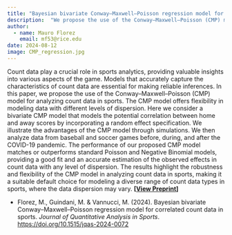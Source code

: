 ```yaml
---
title: "Bayesian bivariate Conway–Maxwell–Poisson regression model for correlated count data in sports"
description:  "We propose the use of the Conway–Maxwell–Poisson (CMP) model for analyzing count data in sports offering flexibility in modeling data with different levels of dispersion."
author: 
  - name: Mauro Florez
    email: mf53@rice.edu
date: 2024-08-12
image: CMP_regression.jpg
---
```


Count data play a crucial role in sports analytics, providing valuable insights into various aspects of the game. Models that accurately capture the characteristics of count data are essential for making reliable inferences. In this paper, we propose the use of the Conway–Maxwell–Poisson (CMP) model for analyzing count data in sports. The CMP model offers flexibility in modeling data with different levels of dispersion. Here we consider a bivariate CMP model that models the potential correlation between home and away scores by incorporating a random effect specification. We illustrate the advantages of the CMP model through simulations. We then analyze data from baseball and soccer games before, during, and after the COVID-19 pandemic. The performance of our proposed CMP model matches or outperforms standard Poisson and Negative Binomial models, providing a good fit and an accurate estimation of the observed effects in count data with any level of dispersion. The results highlight the robustness and flexibility of the CMP model in analyzing count data in sports, making it a suitable default choice for modeling a diverse range of count data types in sports, where the data dispersion may vary. **\[[View Preprint](CMP_Preprint.pdf)\]**

-   Florez, M., Guindani, M. & Vannucci, M. (2024). Bayesian bivariate Conway–Maxwell–Poisson regression model for correlated count data in sports. *Journal of Quantitative Analysis in Sports*. <https://doi.org/10.1515/jqas-2024-0072>
